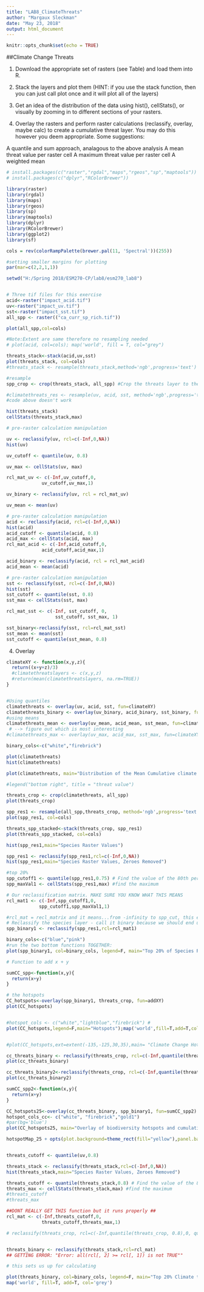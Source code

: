 ```yaml
---
title: "LAB8_ClimateThreats"
author: "Margaux Sleckman"
date: "May 23, 2018"
output: html_document
---
```


```r
knitr::opts_chunk$set(echo = TRUE)
```

##Climate Change Threats 

1. Download the appropriate set of rasters (see Table) and load them into R.

2. Stack the layers and plot them (HINT: if you use the stack function, then you can just call plot once and it will plot all of the layers)

3. Get an idea of the distribution of the data using hist(), cellStats(), or visually by zooming in to different sections of your rasters.

4. Overlay the rasters and perform raster calculations (reclassify, overlay, maybe calc) to create a cumulative threat layer. You may do this however you deem appropriate. Some suggestions:

  A quantile and sum approach, analagous to the above analysis
  A mean threat value per raster cell
  A maximum threat value per raster cell
  A weighted mean
  
  

```r


# install.packages(c("raster","rgdal","maps","rgeos","sp","maptools"))
# install.packages(c("dplyr","RColorBrewer"))

library(raster)
library(rgdal)
library(maps)
library(rgeos)
library(sp)
library(maptools)
library(dplyr)
library(RColorBrewer)
library(ggplot2)
library(sf)
```

```r

cols = rev(colorRampPalette(brewer.pal(11, 'Spectral'))(255)) 

#setting smaller margins for plotting
par(mar=c(2,2,1,1))

```

  
```r

setwd("H:/Spring 2018/ESM270-CP/lab8/esm270_lab8")


# Three tif files for this exercise 
acid<-raster("impact_acid.tif")
uv<-raster("impact_uv.tif")
sst<-raster("impact_sst.tif")
all_spp <- raster(("ca_curr_sp_rich.tif"))

plot(all_spp,col=cols)

#Note:Extent are same therefore no resampling needed 
# plot(acid, col=cols); map('world', fill = T, col="grey")

```

```r

threats_stack<-stack(acid,uv,sst)
plot(threats_stack, col=cols)
#threats_stack <- resample(threats_stack,method='ngb',progress='text')

#resample
spp_crop <- crop(threats_stack, all_spp) #Crop the threats layer to the same extent at species

#climatethreats_res <- resample(uv, acid, sst, method='ngb',progress='text')
#code above doesn't work

hist(threats_stack)
cellStats(threats_stack,max)

```

```r

# pre-raster calculation manipulation

uv <- reclassify(uv, rcl=c(-Inf,0,NA))
hist(uv)

uv_cutoff <- quantile(uv, 0.8)

uv_max <- cellStats(uv, max)

rcl_mat_uv <- c(-Inf,uv_cutoff,0,
             uv_cutoff,uv_max,1)

uv_binary <- reclassify(uv, rcl = rcl_mat_uv)

uv_mean <- mean(uv)

```

```r

# pre-raster calculation manipulation
acid <- reclassify(acid, rcl=c(-Inf,0,NA))
hist(acid)
acid_cutoff <- quantile(acid, 0.8)
acid_max <- cellStats(acid, max)
rcl_mat_acid <- c(-Inf,acid_cutoff,0,
             acid_cutoff,acid_max,1)

acid_binary <- reclassify(acid, rcl = rcl_mat_acid)
acid_mean <- mean(acid)

```

```r
# pre-raster calculation manipulation
sst <- reclassify(sst, rcl=c(-Inf,0,NA))
hist(sst)
sst_cutoff <- quantile(sst, 0.8)
sst_max <- cellStats(sst, max)

rcl_mat_sst <- c(-Inf, sst_cutoff, 0, 
                  sst_cutoff, sst_max, 1)

sst_binary<-reclassify(sst, rcl=rcl_mat_sst)
sst_mean <- mean(sst)
sst_cutoff <- quantile(sst_mean, 0.8)

```

4. Overlay
```r

climateXY <- function(x,y,z){
  return((x+y+z)/3)
  #climatethreatslayers <- c(x,y,z)
  #return(mean(climatethreatslayers, na.rm=TRUE))
}


#Using quantiles
climatethreats <- overlay(uv, acid, sst, fun=climateXY)
climatethreats_binary <- overlay(uv_binary, acid_binary, sst_binary, fun=climateXY)
#using means 
climatethreats_mean <- overlay(uv_mean, acid_mean, sst_mean, fun=climateXY)
 # --> figure out which is most interesting
#climatethreats_max <- overlay(uv_max, acid_max, sst_max, fun=climateXY)

binary_cols<-c("white","firebrick")

plot(climatethreats)
hist(climatethreats)

plot(climatethreats, main="Distribution of the Mean Cumulative climate change threats on West Coast", sub="variables: uv, acidity, sst", legend=T, ext=extent(-130,-110,20,50)); map('world',fill=T,add=T,col='gray80')

#legend("bottom right", title = "threat value")

```


```r

threats_crop <- crop(climatethreats, all_spp)
plot(threats_crop)

spp_res1 <- resample(all_spp,threats_crop, method='ngb',progress='text')
plot(spp_res1, col=cols)

threats_spp_stacked<-stack(threats_crop, spp_res1)
plot(threats_spp_stacked, col=cols)

```

```r

hist(spp_res1,main="Species Raster Values")

spp_res1 <- reclassify(spp_res1,rcl=c(-Inf,0,NA))
hist(spp_res1,main="Species Raster Values, Zeroes Removed") 

#top 20%
spp_cutoff1 <- quantile(spp_res1,0.75) # Find the value of the 80th percentile
spp_maxVal1 <- cellStats(spp_res1,max) #find the maximum

# Our reclassification matrix. MAKE SURE YOU KNOW WHAT THIS MEANS
rcl_mat1 <- c(-Inf,spp_cutoff1,0,
            spp_cutoff1,spp_maxVal1,1)

#rcl_mat = recl_matrix and it means...from -infinity to spp_cut, this equal to 0. Otherwise 1.
# Reclassify the species layer - call it binary because we should end up with 0 or 1. 
spp_binary1 <- reclassify(spp_res1,rcl=rcl_mat1)

```

```r

binary_cols<-c("blue","pink")
#run the two bottom functions TOGETHER: 
plot(spp_binary1, col=binary_cols, legend=F, main="Top 20% of Species Richness");map('world', fill=T, add=T, col='grey')

```

```r

# Function to add x + y

sumCC_spp<-function(x,y){
  return(x+y)
}

# the hotspots 
CC_hotspots<-overlay(spp_binary1, threats_crop, fun=addXY)
plot(CC_hotspots)


#hotspot_cols <- c("white","lightblue","firebrick") #
plot(CC_hotspots,legend=F,main="Hotspots");map('world',fill=T,add=T,col='gray80')


#plot(CC_hotspots,ext=extent(-135,-125,30,35),main= "Climate Change Hotspots",legend=F); map('world',fill=T,add=T,col='gray80')


```

```r



cc_threats_binary <- reclassify(threats_crop, rcl=c(-Inf,quantile(threats_crop, 0.75),0, quantile (threats_crop, 0.75), cellStats(threats_crop, max),1))
plot(cc_threats_binary)

cc_threats_binary2<-reclassify(threats_crop, rcl=c(-Inf,quantile(threats_crop, 0.8),0, quantile (threats_crop, 0.8), cellStats(threats_crop, max),1))
plot(cc_threats_binary2)

```


```r

sumCC_spp2<-function(x,y){
  return(x+y)
}

CC_hotspots25<-overlay(cc_threats_binary, spp_binary1, fun=sumCC_spp2)
hotspot_cols_cc<- c("white", "firebrick","gold1")
#par(bg='blue')
plot(CC_hotspots25, main="Overlay of biodiversity hotspots and cumulative climate change threats", legend=F);map('world', fill=T, add=T,col='gray80')

hotspotMap_25 + opts(plot.background=theme_rect(fill="yellow"),panel.background=theme_rect(fill="purple"))
```
```r

```

 
```r

threats_cutoff <- quantile(uv,0.8)

threats_stack <- reclassify(threats_stack,rcl=c(-Inf,0,NA))
hist(threats_stack,main="Species Raster Values, Zeroes Removed")

threats_cutoff <- quantile(threats_stack,0.8) # Find the value of the 80th percentile --> i want 20 top threats
threats_max <- cellStats(threats_stack,max) #find the maximum
#threats_cutoff
#threats_max

##DONT REALLY GET THIS function but it runs properly ## 
rcl_mat <- c(-Inf,threats_cutoff,0,
             threats_cutoff,threats_max,1)

# reclassify(threats_crop, rcl=c(-Inf,quantile(threats_crop, 0.8),0, quantile (threats_crop, 0.8), cellStats(threats_crop, max),1))


threats_binary <- reclassify(threats_stack,rcl=rcl_mat)
## GETTING ERROR: "Error: all(rcl[, 2] >= rcl[, 1]) is not TRUE""

# this sets us up for calculating 
```

```r

plot(threats_binary, col=binary_cols, legend=F, main="Top 20% Climate threats")
map('world', fill=T, add=T, col='grey')

```

